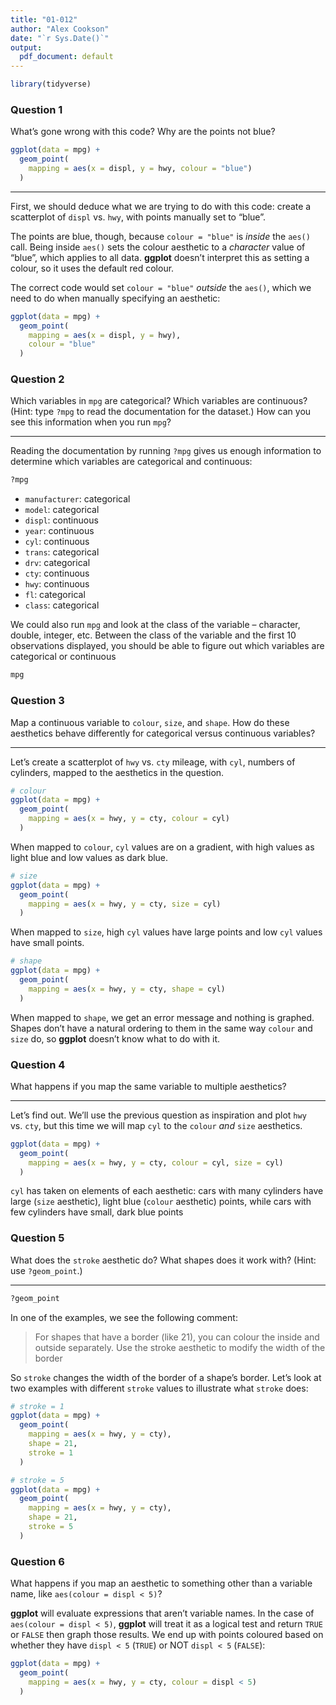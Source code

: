 ```yaml
---
title: "01-012"
author: "Alex Cookson"
date: "`r Sys.Date()`"
output:
  pdf_document: default
---
```


```r
library(tidyverse)
```


### Question 1

What's gone wrong with this code? Why are the points not blue?

```r
ggplot(data = mpg) +
  geom_point(
    mapping = aes(x = displ, y = hwy, colour = "blue")
  )
```

-----------------------------

First, we should deduce what we are trying to do with this code: create a scatterplot of `displ` vs. `hwy`, with points manually set to "blue".

The points are blue, though, because `colour = "blue"` is *inside* the `aes()` call. Being inside `aes()` sets the colour aesthetic to a *character* value of "blue", which applies to all data. **ggplot** doesn't interpret this as setting a colour, so it uses the default red colour.

The correct code would set `colour = "blue"` *outside* the `aes()`, which we need to do when manually specifying an aesthetic:

```r
ggplot(data = mpg) +
  geom_point(
    mapping = aes(x = displ, y = hwy),
    colour = "blue"
  )
```



### Question 2

Which variables in `mpg` are categorical? Which variables are continuous? (Hint: type `?mpg` to read the documentation for the dataset.) How can you see this information when you run `mpg`?

-----------------------------

Reading the documentation by running `?mpg` gives us enough information to determine which variables are categorical and continuous:

```r
?mpg
```

- `manufacturer`: categorical
- `model`: categorical
- `displ`: continuous
- `year`: continuous
- `cyl`: continuous
- `trans`: categorical
- `drv`: categorical
- `cty`: continuous
- `hwy`: continuous
- `fl`: categorical
- `class`: categorical

We could also run `mpg` and look at the class of the variable -- character, double, integer, etc. Between the class of the variable and the first 10 observations displayed, you should be able to figure out which variables are categorical or continuous

```r
mpg
```



### Question 3

Map a continuous variable to `colour`, `size`, and `shape`. How do these aesthetics behave differently for categorical versus continuous variables?

-----------------------------

Let's create a scatterplot of `hwy` vs. `cty` mileage, with `cyl`, numbers of cylinders, mapped to the aesthetics in the question.

```r
# colour
ggplot(data = mpg) +
  geom_point(
    mapping = aes(x = hwy, y = cty, colour = cyl)
  )
```

When mapped to `colour`, `cyl` values are on a gradient, with high values as light blue and low values as dark blue.

```r
# size
ggplot(data = mpg) +
  geom_point(
    mapping = aes(x = hwy, y = cty, size = cyl)
  )
```

When mapped to `size`, high `cyl` values have large points and low `cyl` values have small points.

```r
# shape
ggplot(data = mpg) +
  geom_point(
    mapping = aes(x = hwy, y = cty, shape = cyl)
  )
```

When mapped to `shape`, we get an error message and nothing is graphed. Shapes don't have a natural ordering to them in the same way `colour` and `size` do, so **ggplot** doesn't know what to do with it.



### Question 4

What happens if you map the same variable to multiple aesthetics?

-----------------------------

Let's find out. We'll use the previous question as inspiration and plot `hwy` vs. `cty`, but this time we will map `cyl` to the `colour` *and* `size` aesthetics.

```r
ggplot(data = mpg) +
  geom_point(
    mapping = aes(x = hwy, y = cty, colour = cyl, size = cyl)
  )
```

`cyl` has taken on elements of each aesthetic: cars with many cylinders have large (`size` aesthetic), light blue (`colour` aesthetic) points, while cars with few cylinders have small, dark blue points



### Question 5

What does the `stroke` aesthetic do? What shapes does it work with? (Hint: use `?geom_point`.)

-----------------------------

```r
?geom_point
```

In one of the examples, we see the following comment:

> For shapes that have a border (like 21), you can colour the inside and outside separately. Use the stroke aesthetic to modify the width of the border

So `stroke` changes the width of the border of a shape's border. Let's look at two examples with different `stroke` values to illustrate what `stroke` does:

```r
# stroke = 1
ggplot(data = mpg) +
  geom_point(
    mapping = aes(x = hwy, y = cty),
    shape = 21,
    stroke = 1
  )
```

```r
# stroke = 5
ggplot(data = mpg) +
  geom_point(
    mapping = aes(x = hwy, y = cty),
    shape = 21,
    stroke = 5
  )
```



### Question 6

What happens if you map an aesthetic to something other than a variable name, like `aes(colour = displ < 5)`?

**ggplot** will evaluate expressions that aren't variable names. In the case of `aes(colour = displ < 5)`, **ggplot** will treat it as a logical test and return `TRUE` or `FALSE` then graph those results. We end up with points coloured based on whether they have `displ < 5` (`TRUE`) or NOT `displ < 5` (`FALSE`):

```r
ggplot(data = mpg) +
  geom_point(
    mapping = aes(x = hwy, y = cty, colour = displ < 5)
  )
```
